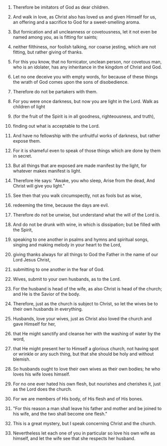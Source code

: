 
1. Therefore be imitators of God as dear children.

2. And walk in love, as Christ also has loved us and given Himself for us, an offering and a sacrifice to God for a sweet-smelling aroma.

3. But fornication and all uncleanness or covetousness, let it not even be named among you, as is fitting for saints;

4. neither filthiness, nor foolish talking, nor coarse jesting, which are not fitting, but rather giving of thanks.

5. For this you know, that no fornicator, unclean person, nor covetous man, who is an idolater, has any inheritance in the kingdom of Christ and God.

6. Let no one deceive you with empty words, for because of these things the wrath of God comes upon the sons of disobedience.

7. Therefore do not be partakers with them.

8. For you were once darkness, but now you are light in the Lord. Walk as children of light

9. (for the fruit of the Spirit is in all goodness, righteousness, and truth),

10. finding out what is acceptable to the Lord.

11. And have no fellowship with the unfruitful works of darkness, but rather expose them.

12. For it is shameful even to speak of those things which are done by them in secret.

13. But all things that are exposed are made manifest by the light, for whatever makes manifest is light.

14. Therefore He says: "Awake, you who sleep, Arise from the dead, And Christ will give you light."

15. See then that you walk circumspectly, not as fools but as wise,

16. redeeming the time, because the days are evil.

17. Therefore do not be unwise, but understand what the will of the Lord is.

18. And do not be drunk with wine, in which is dissipation; but be filled with the Spirit,

19. speaking to one another in psalms and hymns and spiritual songs, singing and making melody in your heart to the Lord,

20. giving thanks always for all things to God the Father in the name of our Lord Jesus Christ,

21. submitting to one another in the fear of God.

22. Wives, submit to your own husbands, as to the Lord.

23. For the husband is head of the wife, as also Christ is head of the church; and He is the Savior of the body.

24. Therefore, just as the church is subject to Christ, so let the wives be to their own husbands in everything.

25. Husbands, love your wives, just as Christ also loved the church and gave Himself for her,

26. that He might sanctify and cleanse her with the washing of water by the word,

27. that He might present her to Himself a glorious church, not having spot or wrinkle or any such thing, but that she should be holy and without blemish.

28. So husbands ought to love their own wives as their own bodies; he who loves his wife loves himself.

29. For no one ever hated his own flesh, but nourishes and cherishes it, just as the Lord does the church.

30. For we are members of His body, of His flesh and of His bones.

31. "For this reason a man shall leave his father and mother and be joined to his wife, and the two shall become one flesh."

32. This is a great mystery, but I speak concerning Christ and the church.

33. Nevertheless let each one of you in particular so love his own wife as himself, and let the wife see that she respects her husband.


